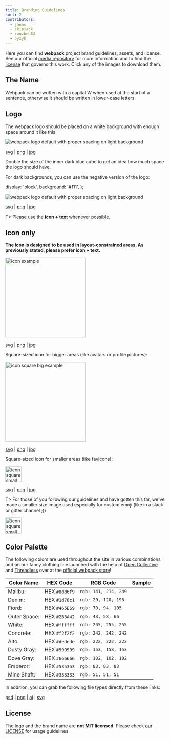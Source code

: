 ```yaml
---
title: Branding Guidelines
sort: 2
contributors:
  - jhnns
  - skipjack
  - rouzbeh84
  - byzyk
---
```



Here you can find **webpack** project brand guidelines, assets, and license. See our official [media repository](https://github.com/webpack/media) for more information and to find the [license](https://github.com/webpack/media/blob/master/LICENSE) that governs this work. Click any of the images to download them.

## The Name

Webpack can be written with a capital W when used at the start of a sentence, otherwise it should be written in lower-case letters.

## Logo

The webpack logo should be placed on a white background with enough space around it like this:

<img
  src="https://raw.githubusercontent.com/webpack/media/master/logo/logo-on-white-bg.png"
  alt="webpack logo default with proper spacing on light background"
/>

[svg](https://github.com/webpack/media/blob/master/logo/logo-on-white-bg.svg) | [png](https://github.com/webpack/media/blob/master/logo/logo-on-white-bg.png) | [jpg](https://github.com/webpack/media/blob/master/logo/logo-on-white-bg.jpg)

Double the size of the inner dark blue cube to get an idea how much space the logo should have.

For dark backgrounds, you can use the negative version of the logo:

  display: 'block',
  background: '#111',
};

<div style={style}>
  <img
    src="https://raw.githubusercontent.com/webpack/media/master/logo/logo-on-dark-bg.png"
    alt="webpack logo default with proper spacing on light background"
  />
</div>

[svg](https://github.com/webpack/media/blob/master/logo/logo-on-dark-bg.svg) | [png](https://github.com/webpack/media/blob/master/logo/logo-on-dark-bg.png) | [jpg](https://github.com/webpack/media/blob/master/logo/logo-on-dark-bg.jpg)

T> Please use the **icon + text** whenever possible.

## Icon only

**The icon is designed to be used in layout-constrained areas. As previously stated, please prefer icon + text.**

<img
  src="https://raw.githubusercontent.com/webpack/media/master/logo/icon.png"
  width="250"
  alt="icon example"
/>

[svg](https://github.com/webpack/media/blob/master/logo/icon.svg) | [png](https://github.com/webpack/media/blob/master/logo/icon.png) | [jpg](https://github.com/webpack/media/blob/master/logo/icon.jpg)

Square-sized icon for bigger areas (like avatars or profile pictures):

<img
  src="https://raw.githubusercontent.com/webpack/media/master/logo/icon-square-big.png"
  width="250"
  alt="icon square big example"
/>

[svg](https://github.com/webpack/media/blob/master/logo/icon-square-big.svg) | [png](https://github.com/webpack/media/blob/master/logo/icon-square-big.png) | [jpg](https://github.com/webpack/media/blob/master/logo/icon-square-big.jpg)

Square-sized icon for smaller areas (like favicons):

<img
  src="https://raw.githubusercontent.com/webpack/media/master/logo/icon-square-small.png"
  width="50"
  alt="icon square small example"
/>

[svg](https://github.com/webpack/media/blob/master/logo/icon-square-small.svg) | [png](https://github.com/webpack/media/blob/master/logo/icon-square-small.png) | [jpg](https://github.com/webpack/media/blob/master/logo/icon-square-small.jpg)

T> For those of you following our guidelines and have gotten this far, we've made a smaller size image used especially for custom emoji (like in a slack or gitter channel ;))

<img
  src="/assets/icon-square-small-slack.png"
  width="50"
  alt="icon square small example"
/>

## Color Palette

The following colors are used throughout the site in various combinations and on our fancy clothing line launched with the help of [Open Collective](https://opencollective.com/) and [Threadless](https://medium.com/u/840563ee2a56) over at the [official webpack store](https://webpack.threadless.com/collections/the-final-release-collection/)!

| Color Name   | HEX Code      | RGB Code             | Sample                             |
| ------------ | ------------- | -------------------- | ---------------------------------- |
| Malibu:      | HEX `#8dd6f9` | `rgb: 141, 214, 249` | <BrandingSample color='#8dd6f9' /> |
| Denim:       | HEX `#1d78c1` | `rgb: 29, 120, 193`  | <BrandingSample color='#1d78c1' /> |
| Fiord:       | HEX `#465E69` | `rgb: 70, 94, 105`   | <BrandingSample color='#465E69' /> |
| Outer Space: | HEX `#2B3A42` | `rgb: 43, 58, 66`    | <BrandingSample color='#2B3A42' /> |
| White:       | HEX `#ffffff` | `rgb: 255, 255, 255` | <BrandingSample color='#ffffff' /> |
| Concrete:    | HEX `#f2f2f2` | `rgb: 242, 242, 242` | <BrandingSample color='#f2f2f2' /> |
| Alto:        | HEX `#dedede` | `rgb: 222, 222, 222` | <BrandingSample color='#dedede' /> |
| Dusty Gray:  | HEX `#999999` | `rgb: 153, 153, 153` | <BrandingSample color='#999999' /> |
| Dove Gray:   | HEX `#666666` | `rgb: 102, 102, 102` | <BrandingSample color='#666666' /> |
| Emperor:     | HEX `#535353` | `rgb: 83, 83, 83`    | <BrandingSample color='#535353' /> |
| Mine Shaft:  | HEX `#333333` | `rgb: 51, 51, 51`    | <BrandingSample color='#333333' /> |

In addition, you can grab the following file types directly from these links:

[psd](https://raw.githubusercontent.com/webpack/media/master/design/webpack-palette.psd) | [png](https://raw.githubusercontent.com/webpack/media/master/design/webpack-palette.png)
| [ai](https://raw.githubusercontent.com/webpack/media/master/design/webpack-palette.ai) | [svg](https://raw.githubusercontent.com/webpack/media/master/design/webpack-palette.svg)

## License

The logo and the brand name are **not MIT licensed**. Please check [our LICENSE](https://github.com/webpack/media/blob/master/LICENSE) for usage guidelines.
